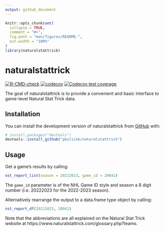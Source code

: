 ```yaml
---
output: github_document
---
```


<!-- README.md is generated from README.Rmd. Please edit that file -->

```r
knitr::opts_chunk$set(
  collapse = TRUE,
  comment = "#>",
  fig.path = "man/figures/README-",
  out.width = "100%"
)
library(naturalstattrick)
```

# naturalstattrick

<!-- badges: start -->
[![R-CMD-check](https://github.com/pbulsink/naturalstattrick/actions/workflows/R-CMD-check.yaml/badge.svg)](https://github.com/pbulsink/naturalstattrick/actions/workflows/R-CMD-check.yaml)
[![codecov](https://codecov.io/gh/pbulsink/naturalstattrick/graph/badge.svg?token=1eceI2f2pK)](https://codecov.io/gh/pbulsink/naturalstattrick)
[![Codecov test coverage](https://codecov.io/gh/pbulsink/naturalstattrick/branch/master/graph/badge.svg)](https://app.codecov.io/gh/pbulsink/naturalstattrick?branch=master)
<!-- badges: end -->

The goal of naturalstattrick is to provide a convenient and basic interface to game-level Natural Stat Trick data. 

## Installation

You can install the development version of naturalstattrick from [GitHub](https://github.com/) with:

``` r
# install.packages("devtools")
devtools::install_github("pbulsink/naturalstattrick")
```

## Usage 

Get a game's results by calling:
```r
nst_report_list(season = 20222023, game_id = 20041)
```

The `game_id` parameter is of the NHL Game ID style and season a 8 digit number (i.e. 20222023 for the 2022-2023 season).

Alternatively rearrange the output to a data.frame type object by calling:
```r
nst_report_df(20222023, 20041)
```

Note that the abbreviations are all explained on the Natural Stat Trick website at https://www.naturalstattrick.com/glossary.php?teams.
